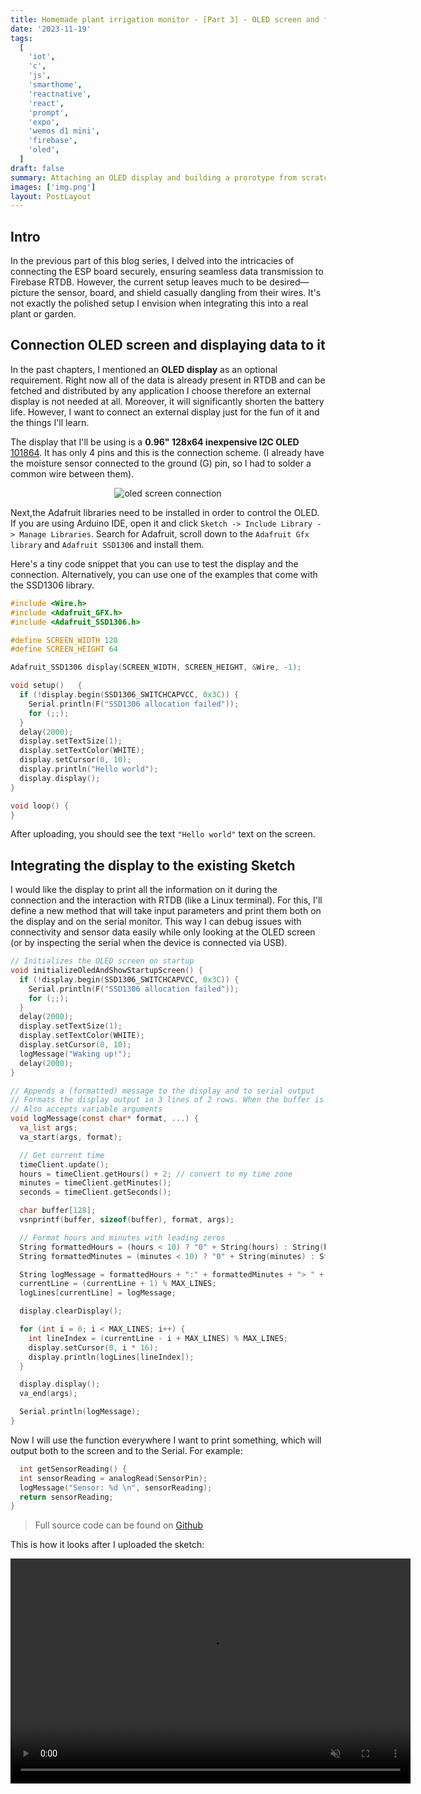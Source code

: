 ```yaml
---
title: Homemade plant irrigation monitor - [Part 3] - OLED screen and fitting everyting inside a usable form factor
date: '2023-11-19'
tags:
  [
    'iot',
    'c',
    'js',
    'smarthome',
    'reactnative',
    'react',
    'prompt',
    'expo',
    'wemos d1 mini',
    'firebase',
    'oled',
  ]
draft: false
summary: Attaching an OLED display and building a prorotype from scratch
images: ['img.png']
layout: PostLayout
---
```


## Intro

In the previous part of this blog series, I delved into the intricacies of connecting the ESP board securely, ensuring seamless data transmission to Firebase RTDB. However, the current setup leaves much to be desired—picture the sensor, board, and shield casually dangling from their wires. It's not exactly the polished setup I envision when integrating this into a real plant or garden.

## Connection OLED screen and displaying data to it

In the past chapters, I mentioned an **OLED display** as an optional requirement.
Right now all of the data is already present in RTDB and can be fetched and distributed by any application I choose therefore an external display is not needed at all. Moreover, it will significantly shorten the
battery life. However, I want to connect an external display just for the fun of it and the things I'll learn.

The display that I'll be using is a **0.96" 128x64 inexpensive I2C OLED** [101864](https://www.smart-prototyping.com/0-96-OLED-Display-IIC-New-Version). It has only 4 pins and this is the connection scheme.
(I already have the moisture sensor connected to the ground (G) pin, so I had to solder a common wire between them).

<p
  align="center"
  style={{
    display: 'flex',
    flexDirection: 'row',
    justifyContent: 'center',
    alignItems: 'center',
  }}
>
  <Image
    alt="oled screen connection"
    src="/static/images/oled-connection.png"
    width={512}
    height={256}
  />
</p>

Next,the Adafruit libraries need to be installed in order to control the OLED.
If you are using Arduino IDE, open it and click `Sketch -> Include Library -> Manage Libraries`. Search for Adafruit, scroll down to the `Adafruit Gfx library`
and `Adafruit SSD1306` and install them.

Here's a tiny code snippet that you can use to test the display and the connection. Alternatively, you can use one of the examples that come with the SSD1306 library.

```c
#include <Wire.h>
#include <Adafruit_GFX.h>
#include <Adafruit_SSD1306.h>

#define SCREEN_WIDTH 128
#define SCREEN_HEIGHT 64

Adafruit_SSD1306 display(SCREEN_WIDTH, SCREEN_HEIGHT, &Wire, -1);

void setup()   {
  if (!display.begin(SSD1306_SWITCHCAPVCC, 0x3C)) {
    Serial.println(F("SSD1306 allocation failed"));
    for (;;);
  }
  delay(2000);
  display.setTextSize(1);
  display.setTextColor(WHITE);
  display.setCursor(0, 10);
  display.println("Hello world");
  display.display();
}

void loop() {
}
```

After uploading, you should see the text `"Hello world"` text on the screen.

## Integrating the display to the existing Sketch

I would like the display to print all the information on it during the connection and the interaction with RTDB (like a Linux terminal). For this, I'll define a new method
that will take input parameters and print them both on the display and on the serial monitor. This way I can debug issues with connectivity and sensor data easily while only looking at the OLED screen
(or by inspecting the serial when the device is connected via USB).

```c
// Initializes the OLED screen on startup
void initializeOledAndShowStartupScreen() {
  if (!display.begin(SSD1306_SWITCHCAPVCC, 0x3C)) {
    Serial.println(F("SSD1306 allocation failed"));
    for (;;);
  }
  delay(2000);
  display.setTextSize(1);
  display.setTextColor(WHITE);
  display.setCursor(0, 10);
  logMessage("Waking up!");
  delay(2000);
}
```

```c
// Appends a (formatted) message to the display and to serial output
// Formats the display output in 3 lines of 2 rows. When the buffer is full, clears the bottom most line and puts a new one on top (like a stack)
// Also accepts variable arguments
void logMessage(const char* format, ...) {
  va_list args;
  va_start(args, format);

  // Get current time
  timeClient.update();
  hours = timeClient.getHours() + 2; // convert to my time zone
  minutes = timeClient.getMinutes();
  seconds = timeClient.getSeconds();

  char buffer[128];
  vsnprintf(buffer, sizeof(buffer), format, args);

  // Format hours and minutes with leading zeros
  String formattedHours = (hours < 10) ? "0" + String(hours) : String(hours);
  String formattedMinutes = (minutes < 10) ? "0" + String(minutes) : String(minutes);

  String logMessage = formattedHours + ":" + formattedMinutes + "> " + String(buffer);
  currentLine = (currentLine + 1) % MAX_LINES;
  logLines[currentLine] = logMessage;

  display.clearDisplay();

  for (int i = 0; i < MAX_LINES; i++) {
    int lineIndex = (currentLine - i + MAX_LINES) % MAX_LINES;
    display.setCursor(0, i * 16);
    display.println(logLines[lineIndex]);
  }

  display.display();
  va_end(args);

  Serial.println(logMessage);
}
```

Now I will use the function everywhere I want to print something, which will output both to the screen and to the Serial. For example:

```c
  int getSensorReading() {
  int sensorReading = analogRead(SensorPin);
  logMessage("Sensor: %d \n", sensorReading);
  return sensorReading;
}
```

> Full source code can be found on [Github](https://github.com/branimir-kirilov/home-automation/blob/main/firmware/plant-monitor/plant-monitor.ino)

This is how it looks after I uploaded the sketch:

<video src="/static/images/oled-video.mp4" width="640" height="360" controls muted />

## Brainstorming a box / container

Now that I added the display, the initial idea I had for the form factor of the device has changed:

1. The enclosure needs to be **water resistant** (so I can put it in my garden)
2. The internals should be easily **accessible** (to charge the battery and update the sketch if needed)
3. The sensor should be outside, so it can be **plugged into the soil**
4. The **display should be visible**, but inside the weather-resistant container

With the new requirement, I would have to make sure that a part of the box is transparent so that the display readings can be observed from outside.

The plan I have is to form the device based on a gardening tool whose name I don't really know, but I'll call **seed hole puncher** ... you guessed it it's used to punch holes in the ground ... where seeds grow. This is what it looks like.

<p
  align="center"
  style={{
    display: 'flex',
    flexDirection: 'row',
    justifyContent: 'center',
    alignItems: 'center',
  }}
>
  <Image
    alt="seed hole puncher image"
    src="/static/images/seed-hole-puncher.jpeg"
    width={512}
    height={256}
  />
</p>

Now imagine that the pointy peak it has is the soil moisture sensor and everything else is fitted inside of the handle. Also, the handle is straight, like a GoPro grip with a transparent part on the top.
I have the vision but I'm definitely not sure how I would create this out of thin air.

I don't have access to a 3D printer or anything of this sort so I had to use things I find at home or at the nearest
hardware store. I went shopping and found a cheap **snow-cleaning brush** for cars. It was made out of thin plastic that could easily be cut and manipulated. I also grabbed a few **sterile containers** that would serve the purpose of a transparent removable cap on the top.

After a bit of R&D and a lot of performant ( ͡° ͜ʖ ͡° **red duct tape** I ended up with something that represented my vision, or at least a prototype of it.

<p
  align="center"
  style={{
    display: 'flex',
    flexDirection: 'column',
    justifyContent: 'center',
    alignItems: 'center',
  }}
>
  {/* <h5>This is the **thing** in its closed weather resistant state</h5> */}
  <Image
    alt="full prototype closed"
    src="/static/images/full-prototype-closed.jpg"
    width={512}
    height={256}
  />
</p>

<p
  align="center"
  style={{
    display: 'flex',
    flexDirection: 'column',
    justifyContent: 'center',
    alignItems: 'center',
  }}
>
  {/* <h5>This is the **thing** when the top cap is opened</h5> */}

  <Image
    alt="full prototype opened"
    src="/static/images/full-prototype-open.jpg"
    width={512}
    height={256}
  />
</p>

<p
  align="center"
  style={{
    display: 'flex',
    flexDirection: 'column',
    justifyContent: 'center',
    alignItems: 'center',
  }}
>
  {/* <h5>This is the **thing** from the top, where the display can be inspected</h5> */}

  <Image
    alt="full prototype opened"
    src="/static/images/full-prototype-top.jpg"
    width={512}
    height={256}
  />
</p>

It seems that this meets all of my requirements! Now, let's test this on the basil that we take care of in our kitchen.

<p
  align="center"
  style={{
    display: 'flex',
    flexDirection: 'column',
    justifyContent: 'center',
    alignItems: 'center',
  }}
>
  {/* <h5>No plants were harmed during the testing</h5> */}

  <Image
    alt="full prototype opened"
    src="/static/images/basil.jpg"
    width={512}
    height={256}
  />
</p>

## Testing and battery considerations

As I mentioned above, the display would certainly affect the battery life. But how much damage it would do? I decided to make some measurements and to find out. I brought up my multimeter and I set it to measure amps. Then I connected
the positive wire of the battery to the red probe on the multimeter and the negative (black) probe to the + of the ESP board. This gave me a reading of the current draw of the device. During start
the whole thing uses **~150mA** and peaks up to **~250mA** while connecting to WiFi and sending data. This lasts about **~10 seconds**, after this the device goes to deep-sleep. When this happens my multimeter shows **no current draw** at all,
perhaps it's not that good and can't measure consumption this low. From sources I found online [such as this one](https://bitbanksoftware.blogspot.com/2019/06/how-much-current-do-oled-displays-use.html), I estimated that the display would use around **8.5mA** with 50% pixels illuminated at the default brightness, while the Wemos D1 mini v4 around
**84µA** (source [here](https://salvatorelab.com/2023/01/wemos-d1-mini-deep-sleep-current-draw/)). This source also mentions that it can peak up to a whopping **~450mA**, which is a lot for this type of board.

Using [this cool calculator](https://www.of-things.de/battery-life-calculator.php) the estimated time with the display always on at the default brightness is **11 days** with a single battery.

<p
  align="center"
  style={{
    display: 'flex',
    flexDirection: 'column',
    justifyContent: 'center',
    alignItems: 'center',
  }}
>
  <Image
    alt="full prototype opened"
    src="/static/images/battery-life-calculator-res.png"
    width={512}
    height={256}
  />
</p>

If I run the calculator again but this time with the data without the display, the results are entirely different - **~380 days**.

<p
  align="center"
  style={{
    display: 'flex',
    flexDirection: 'column',
    justifyContent: 'center',
    alignItems: 'center',
  }}
>
  <Image
    alt="full prototype opened"
    src="/static/images/battery-life-calculator-res.png"
    width={512}
    height={256}
  />
</p>

## Conclusions

All of the above were just estimations so I decided to actually test how long would it last with the OLED on. The results were **terrible** - **4 and a half days** of measurements on **4h long intervals** and the battery died!
This would definitely not work for a real garden. The display has to come off and this would be my next step. If you followed along to this point, you can just revert the code from this topic and disconect the additional wires from the ESP board.
Everything else should remain the same.

Considering the calculations above, testing how long a battery would last will take some time. I'll publish a follow-up on this topic once the test concludes. Stay posted!
